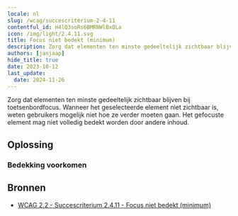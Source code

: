 ```yaml
---
locale: nl
slug: /wcag/succescriterium-2-4-11
contentful_id: H4lQ3soRs6BMRNWlBxQLa
icon: /img/light/2.4.11.svg
title: Focus niet bedekt (minimum)
description: Zorg dat elementen ten minste gedeeltelijk zichtbaar blijven bij toetsenbordfocus. Wanneer het geselecteerde element niet zichtbaar is, weten gebruikers mogelijk niet hoe ze verder moeten gaan. Het gefocuste element mag niet volledig bedekt worden.
authors: [janjaap]
hide_title: true
date: 2023-10-12
last_update:
  date: 2024-11-26
---
```


<Hero
  title="Focus niet bedekt (minimum)"
  image="/img/light/2.4.11.svg"
  alt="WCAG 2.4.11 icon"
  prefix="Succescriterium 2.4.11"
  suffix="Niveau AA"
/>

Zorg dat elementen ten minste gedeeltelijk zichtbaar blijven bij toetsenbordfocus. Wanneer het geselecteerde element niet zichtbaar is, weten gebruikers mogelijk niet hoe ze verder moeten gaan. Het gefocuste element mag niet volledig bedekt worden door andere inhoud.

## Oplossing

### Bedekking voorkomen

<CodeSample id="element-obscured" locale="nl"/>

## Bronnen

- [WCAG 2.2 - Succescriterium 2.4.11 - Focus niet bedekt (minimum)](https://www.w3.org/Translations/WCAG22-nl/#focus-not-obscured-minimum)
